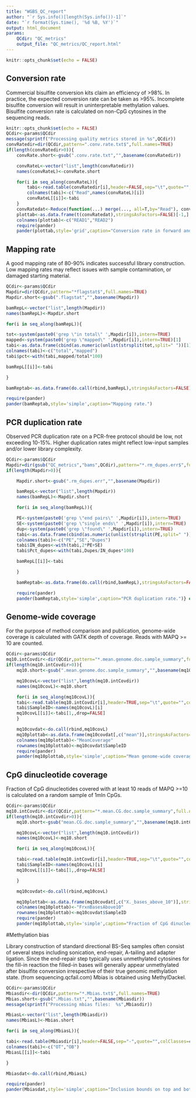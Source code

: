 ```yaml
---
title: "WGBS_QC_report"
author: "`r Sys.info()[length(Sys.info())-1]`"
date: "`r format(Sys.time(), '%d %B, %Y')`"
output: html_document
params:
    QCdir: "QC_metrics"
    output_file: "QC_metrics/QC_report.html"
---
```


```r
knitr::opts_chunk$set(echo = FALSE)
```

## Conversion rate

Commercial bisulfite conversion kits claim an efficiency of >98%. In practice, the expected conversion rate can be taken as >95%.
Incomplete bisulfite conversion will result in uninterpretable methylation values.
Bisulfite conversion rate is calculated on non-CpG cytosines in the sequencing reads.

```r
knitr::opts_chunk$set(echo = FALSE)
QCdir<-params$QCdir
message(sprintf("Processing quality metrics stored in %s",QCdir))
convRatedir=dir(QCdir,pattern=".conv.rate.txt$",full.names=TRUE)
if(length(convRatedir>0)){
    convRate.short<-gsub(".conv.rate.txt","",basename(convRatedir))

    convRateL<-vector("list",length(convRatedir))
    names(convRateL)<-convRate.short

    for(i in seq_along(convRateL)){
        tabi<-read.table(convRatedir[i],header=FALSE,sep="\t",quote="",as.is=TRUE)
        colnames(tabi)<-c("Read",names(convRateL)[i])
        convRateL[[i]]<-tabi
    }
    convRatedat<-Reduce(function(...) merge(..., all=T,by="Read"), convRateL)
    plottab<-as.data.frame(t(convRatedat),stringsAsFactors=FALSE)[-1,]
    colnames(plottab)<-c("READ1","READ2")
    require(pander)
    pander(plottab,style='grid',caption="Conversion rate in forward and reverse mates.")} else {message('No conversion rate output files found. If you started the pipeline from bam files, this is expected outcome. Otherwise, an error might have occured.')}
```

## Mapping rate

A good mapping rate of 80-90% indicates successful library construction. Low mapping rates may reflect issues with sample contamination, or damaged starting material.

```r
QCdir<-params$QCdir
Mapdir=dir(QCdir,pattern="*flagstat$",full.names=TRUE)
Mapdir.short<-gsub(".flagstat","",basename(Mapdir))

bamRepL<-vector("list",length(Mapdir))
names(bamRepL)<-Mapdir.short

for(i in seq_along(bamRepL)){

tot<-system(paste0('grep \"in total\" ',Mapdir[i]),intern=TRUE)
mapped<-system(paste0('grep \"mapped\" ',Mapdir[i]),intern=TRUE)[1]
tabi<-as.data.frame(cbind(as.numeric(unlist(strsplit(tot,split=" "))[1]),as.numeric(unlist(strsplit(mapped,split=" "))[1])))
colnames(tabi)<-c("total","mapped")
tabi$pct<-with(tabi,mapped/total*100)

bamRepL[[i]]<-tabi

}

bamReptab<-as.data.frame(do.call(rbind,bamRepL),stringsAsFactors=FALSE)

require(pander)
pander(bamReptab,style='simple',caption="Mapping rate.")
```

## PCR duplication rate

Observed PCR duplication rate on a PCR-free protocol should be low, not exceeding 10-15%. Higher duplication rates might reflect low-input samples and/or lower library complexity.

```r
QCdir<-params$QCdir
Mapdir=dir(gsub("QC_metrics","bams",QCdir),pattern="*.rm_dupes.err$",full.names=TRUE,recursive=TRUE)
if(length(Mapdir>0)){

    Mapdir.short<-gsub(".rm_dupes.err","",basename(Mapdir))

    bamRepL<-vector("list",length(Mapdir))
    names(bamRepL)<-Mapdir.short

    for(i in seq_along(bamRepL)){

    PE<-system(paste0('grep \"end pairs\" ',Mapdir[i]),intern=TRUE)
    SE<-system(paste0('grep \"single ends\" ',Mapdir[i]),intern=TRUE)
    dup<-system(paste0('grep \"found\" ',Mapdir[i]),intern=TRUE)
    tabi<-as.data.frame(cbind(as.numeric(unlist(strsplit(PE,split=" "))[4]),as.numeric(unlist(strsplit(SE,split=" "))[7]),as.numeric(unlist(strsplit(dup,split=" "))[4])))
    colnames(tabi)<-c("PE","SE","Dupes")
    tabi$IN_dupes<-with(tabi,2*PE+SE)
    tabi$Pct_dupes<-with(tabi,Dupes/IN_dupes*100)

    bamRepL[[i]]<-tabi

    }

    bamReptab<-as.data.frame(do.call(rbind,bamRepL),stringsAsFactors=FALSE)

    require(pander)
    pander(bamReptab,style='simple',caption="PCR duplication rate.")} else {message('No information on PCR duplicate removal found. If you started the pipeline from bam files, this is expected outcome. Otherwise, an error might have occured.')}
```

## Genome-wide coverage

For the purpose of method comparison and publication, genome-wide coverage is calculated with GATK depth of coverage. Reads with MAPQ >= 10 are counted.

```r
QCdir<-params$QCdir
mq10.intCovdir<-dir(QCdir,pattern="*.mean.genome.doc.sample_summary",full.names=TRUE)
if(length(mq10.intCovdir>0)){
    mq10.short<-gsub(".mean.genome.doc.sample_summary","",basename(mq10.intCovdir))

    mq10covL<-vector("list",length(mq10.intCovdir))
    names(mq10covL)<-mq10.short

    for(i in seq_along(mq10covL)){
    tabi<-read.table(mq10.intCovdir[i],header=TRUE,sep="\t",quote="",colClasses=c(rep("NULL",2),"numeric",rep("character",3),rep("NULL",4),"numeric",rep("NULL",4)),fill=TRUE)
    tabi$SampleID<-names(mq10covL)[i]
    mq10covL[[i]]<-tabi[1,,drop=FALSE]
    }

    mq10covdat<-do.call(rbind,mq10covL)
    mq10plottab<-as.data.frame(mq10covdat[,c("mean")],stringsAsFactors=FALSE)
    colnames(mq10plottab)<-"MeanCoverage"
    rownames(mq10plottab)<-mq10covdat$SampleID
    require(pander)
    pander(mq10plottab,style='simple',caption="Mean genome-wide coverage.")} else {message('No information on genome-wide depth of coverage found. If you specified the skipDOC flag, this is expected outcome. Otherwise, an error might have occured.')}
```

## CpG dinucleotide coverage

Fraction of CpG dinucleotides covered with at least 10 reads of MAPQ >=10 is calculated on a random sample of 1mln CpGs.

```r
QCdir<-params$QCdir
mq10.intCovdir<-dir(QCdir,pattern="*.mean.CG.doc.sample_summary",full.names=TRUE)
if(length(mq10.intCovdir>0)){
    mq10.short<-gsub("mean.CG.doc.sample_summary","",basename(mq10.intCovdir))

    mq10covL<-vector("list",length(mq10.intCovdir))
    names(mq10covL)<-mq10.short

    for(i in seq_along(mq10covL)){

    tabi<-read.table(mq10.intCovdir[i],header=TRUE,sep="\t",quote="",colClasses=c(rep("NULL",2),"numeric",rep("character",3),rep("NULL",4),"numeric",rep("NULL",4)),fill=TRUE)
    tabi$SampleID<-names(mq10covL)[i]
    mq10covL[[i]]<-tabi[1,,drop=FALSE]

    }

    mq10covdat<-do.call(rbind,mq10covL)

    mq10plottab<-as.data.frame(mq10covdat[,c("X._bases_above_10")],stringsAsFactors=FALSE)
    colnames(mq10plottab)<-"FrxnBasesAbove10"
    rownames(mq10plottab)<-mq10covdat$SampleID
    require(pander)
    pander(mq10plottab,style='simple',caption="Fraction of CpG dinucleotides covered at least 10x at MAPQ >=10.")} else {message('No information on CpG depth of coverage found. If you specified the skipDOC flag, this is expected outcome. Otherwise, an error might have occured.')}
```

#Methylation bias

Library construction of standard directional BS-Seq samples often consist of several steps including sonication, end-repair, A-tailing and adapter ligation. Since the end-repair step typically uses unmethylated cytosines for the fill-in reaction the filled-in bases will generally appear unmethylated after bisulfite conversion irrespective of their true genomic methylation state. (from sequencing.qcfail.com)
Mbias is obtained using MethylDackel.

```r
QCdir<-params$QCdir
Mbiasdir<-dir(QCdir,pattern="*.Mbias.txt$",full.names=TRUE)
Mbias.short<-gsub(".Mbias.txt","",basename(Mbiasdir))
message(sprintf("Processing mbias files:  %s",Mbiasdir))

MbiasL<-vector("list",length(Mbiasdir))
names(MbiasL)<-Mbias.short

for(i in seq_along(MbiasL)){

tabi<-read.table(Mbiasdir[i],header=FALSE,sep="-",quote="",colClasses=c("NULL","NULL","character","NULL","character"))
colnames(tabi)<-c("OT","OB")
MbiasL[[i]]<-tabi

}

Mbiasdat<-do.call(rbind,MbiasL)

require(pander)
pander(Mbiasdat,style='simple',caption="Inclusion bounds on top and bottom strand reads.")

```
